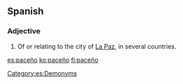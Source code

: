 ==Spanish==
===Adjective===
{{es-adj|f=paceña}}

# Of or relating to the city of [[La Paz]], in several countries.

[[Category:es:Demonyms]]

[[es:paceño]]
[[ko:paceño]]
[[fi:paceño]]